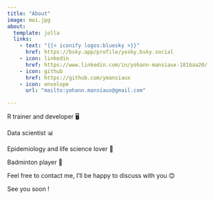 ```yaml
---
title: "About"
image: moi.jpg
about:
  template: jolla
  links:
    - text: "{{< iconify logos:bluesky >}}"
      href: https://bsky.app/profile/yosky.bsky.social
    - icon: linkedin
      href: https://www.linkedin.com/in/yohann-mansiaux-1816aa20/
    - icon: github
      href: https://github.com/ymansiaux
    - icon: envelope
      url: "mailto:yohann.mansiaux@gmail.com"

---
```


R trainer and developer 🖥️

Data scientist 📊

Epidemiology and life science lover 🦠

Badminton player 🏸

Feel free to contact me, I'll be happy to discuss with you 😊

See you soon !

